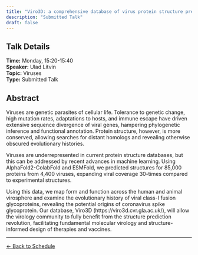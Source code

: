 ```yaml
---
title: "Viro3D: a comprehensive database of virus protein structure predictions"
description: "Submitted Talk"
draft: false
---
```


## Talk Details

**Time:** Monday, 15:20-15:40\
**Speaker:** Ulad Litvin\
**Topic:** Viruses\
**Type:** Submitted Talk

## Abstract

Viruses are genetic parasites of cellular life. Tolerance to genetic change, high mutation rates, adaptations to hosts, and immune escape have driven extensive sequence divergence of viral genes, hampering phylogenetic inference and functional annotation. Protein structure, however, is more conserved, allowing searches for distant homologs and revealing otherwise obscured evolutionary histories.

Viruses are underrepresented in current protein structure databases, but this can be addressed by recent advances in machine learning. Using AlphaFold2-ColabFold and ESMFold, we predicted structures for 85,000 proteins from 4,400 viruses, expanding viral coverage 30-times compared to experimental structures.

Using this data, we map form and function across the human and animal virosphere and examine the evolutionary history of viral class-I fusion glycoproteins, revealing the potential origins of coronavirus spike glycoprotein. Our database, Viro3D (https://viro3d.cvr.gla.ac.uk/), will allow the virology community to fully benefit from the structure prediction revolution, facilitating fundamental molecular virology and structure-informed design of therapies and vaccines.

------------------------------------------------------------------------

[← Back to Schedule](../schedule.html)
